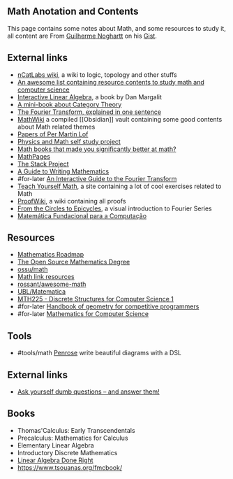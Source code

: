 ## Math Anotation and Contents
This page contains some notes about Math, and some resources to study it, all content are From [Guilherme Noghartt](https://twitter.com/noghartt)
on his [Gist](https://gist.github.com/noghartt/8e6d4188e8a594fbefb113c4fdeee16d).

## External links
- [nCatLabs wiki](https://ncatlab.org/nlab/show/HomePage), a wiki to logic, topology and other stuffs
- [An awesome list containing resource contents to study math and computer science](https://github.com/bobeff/programming-math-science)
- [Interactive Linear Algebra](https://textbooks.math.gatech.edu/ila/), a book by Dan Margalit
- [A mini-book about Category Theory](https://github.com/jonsterling/math)
- [The Fourier Transform, explained in one sentence](https://blog.revolutionanalytics.com/2014/01/the-fourier-transform-explained-in-one-sentence.html)
- [MathWiki](https://github.com/zhaoshenzhai/MathWiki) a compiled [[Obsidian]]  vault containing some good contents about Math related themes
- [Papers of Per Martin Lof](https://github.com/michaelt/martin-lof)
- [Physics and Math self study project](https://www.diegovera.org/recommendations)
- [Math books that made you significantly better at math?](https://news.ycombinator.com/item?id=34439828)
- [MathPages](https://mathpages.com/home/index.htm)
- [The Stack Project](https://stacks.math.columbia.edu/browse)
- [A Guide to Writing Mathematics](https://web.cs.ucdavis.edu/~amenta/w10/writingman.pdf)
- #for-later [An Interactive Guide to the Fourier Transform](https://betterexplained.com/articles/an-interactive-guide-to-the-fourier-transform/)
- [Teach Yourself Math](https://teachyourselfmath.app/), a site containing a lot of cool exercises related to Math
- [ProofWiki](https://proofwiki.org/wiki/Main_Page), a wiki containing all proofs
- [From the Circles to Epicycles](https://www.andreinc.net/2024/04/24/from-the-circle-to-epicycles), a visual introduction to Fourier Series
- [Matemática Fundacional para a Computação](https://github.com/tsouanas/fmcbook)

## Resources
- [Mathematics Roadmap](https://github.com/TalalAlrawajfeh/mathematics-roadmap)
- [The Open Source Mathematics Degree](https://github.com/shanirivers/open-source-mathematics-degree)
- [ossu/math](https://github.com/ossu/math)
- [Math link resources](https://github.com/bobeff/programming-math-science)
- [rossant/awesome-math](https://github.com/rossant/awesome-math)
- [UBL/Matematica](https://github.com/Universidade-Livre/matematica)
- [MTH225 - Discrete Structures for Computer Science 1](https://publish.obsidian.md/mth225/)
- #for-later [Handbook of geometry for competitive programmers](https://victorlecomte.com/cp-geo.pdf)
- #for-later [Mathematics for Computer Science](https://www.cs.princeton.edu/courses/archive/spring10/cos433/mathcs.pdf)

## Tools
- #tools/math [Penrose](https://github.com/penrose/penrose) write beautiful diagrams with a DSL

## External links
- [Ask yourself dumb questions – and answer them!](https://terrytao.wordpress.com/career-advice/ask-yourself-dumb-questions-and-answer-them/)

## Books

- Thomas'Calculus: Early Transcendentals
- Precalculus: Mathematics for Calculus
- Elementary Linear Algebra
- Introductory Discrete Mathematics
- [Linear Algebra Done Right](https://link.springer.com/book/10.1007/978-3-031-41026-0)
- https://www.tsouanas.org/fmcbook/